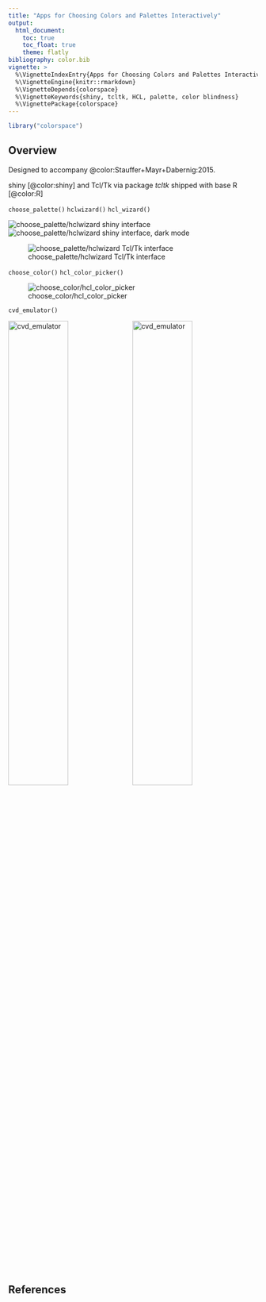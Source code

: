 ```yaml
---
title: "Apps for Choosing Colors and Palettes Interactively"
output:
  html_document:
    toc: true
    toc_float: true
    theme: flatly
bibliography: color.bib
vignette: >
  %\VignetteIndexEntry{Apps for Choosing Colors and Palettes Interactively}
  %\VignetteEngine{knitr::rmarkdown}
  %\VignetteDepends{colorspace}
  %\VignetteKeywords{shiny, tcltk, HCL, palette, color blindness}
  %\VignettePackage{colorspace}
---
```


```r
library("colorspace")
```

## Overview

Designed to accompany @color:Stauffer+Mayr+Dabernig:2015.

shiny [@color:shiny] and Tcl/Tk via package _tcltk_ shipped with base R [@color:R]

`choose_palette()`
`hclwizard()`
`hcl_wizard()`

![choose_palette/hclwizard shiny interface](screenshots/choose_palette_1.png)
![choose_palette/hclwizard shiny interface, dark mode](screenshots/choose_palette_2.png)

![choose_palette/hclwizard Tcl/Tk interface](screenshots/choose_palette_3.png)

`choose_color()`
`hcl_color_picker()`

![choose_color/hcl_color_picker](screenshots/choose_color.png)

`cvd_emulator()`

![cvd_emulator](screenshots/cvd_emulator_1.png){width=49%}
![cvd_emulator](screenshots/cvd_emulator_2.png){width=49%}


## References
